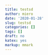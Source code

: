 ```yaml
---
title: testsd
author: miero
date: '2020-01-28'
slug: testsd
categories: []
tags: []
draft: no
katex: yes
markup: mmark
---
```


